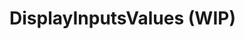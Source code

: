 
# DisplayInputsValues (WIP)

<SourceCode
  href="https://github.com/bytedance/flowgram.ai/tree/main/packages/materials/form-materials/src/components/display-inputs-values"
/>